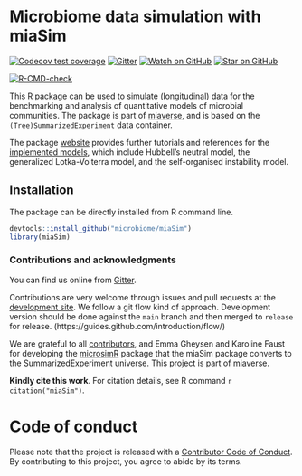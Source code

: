 # Microbiome data simulation with miaSim

<!-- badges: start -->

[![Codecov test coverage](https://codecov.io/gh/microbiome/miaSim/branch/master/graph/badge.svg)](https://codecov.io/gh/microbiome/miaSim?branch=master)
[![Gitter](https://badges.gitter.im/microbiome/mia.svg)](https://gitter.im/microbiome/miaverse)
[![Watch on GitHub][github-watch-badge]][github-watch]
[![Star on GitHub][github-star-badge]][github-star]



[![R-CMD-check](https://github.com/microbiome/miaSim/workflows/R-CMD-check/badge.svg)](https://github.com/microbiome/miaSim/actions)
<!-- badges: end -->

This R package can be used to simulate (longitudinal) data for the
benchmarking and analysis of quantitative models of microbial
communities. The package is part of
[miaverse](microbiome.github.io), and is based on the
`(Tree)SummarizedExperiment` data container.

The package [website](https://microbiome.github.io/miaSim/) provides
further tutorials and references for the [implemented
models](https://microbiome.github.io/miaSim/reference/index.html),
which include Hubbell's neutral model, the generalized Lotka-Volterra
model, and the self-organised instability model.


## Installation
 
The package can be directly installed from R command line.

```R
devtools::install_github("microbiome/miaSim")
library(miaSim)
```


### Contributions and acknowledgments

You can find us online from [Gitter](https://gitter.im/microbiome/miaverse).

Contributions are very welcome through issues and pull requests at the
[development site](https://github.com/microbiome/miaSim). We follow a git
flow kind of approach. Development version should be done against the
`main` branch and then merged to `release` for release.
(https://guides.github.com/introduction/flow/)

We are grateful to all
[contributors](https://github.com/microbiome/miaSim/graphs/contributors),
and Emma Gheysen and Karoline Faust for developing the
[microsimR](https://github.com/gheysenemma/microsimR) package that the
miaSim package converts to the SummarizedExperiment universe. This
project is part of [miaverse](microbiome.github.io).

**Kindly cite this work**. For citation details, see R command
  `r citation("miaSim")`.


# Code of conduct

Please note that the project is released with a [Contributor Code of Conduct](https://contributor-covenant.org/version/2/0/CODE_OF_CONDUCT.html).
By contributing to this project, you agree to abide by its terms.



[github-watch-badge]: https://img.shields.io/github/watchers/microbiome/miaSim.svg?style=social
[github-watch]: https://github.com/microbiome/miaSim/watchers
[github-star-badge]: https://img.shields.io/github/stars/microbiome/miaSim.svg?style=social
[github-star]: https://github.com/microbiome/miaSim/stargazers
